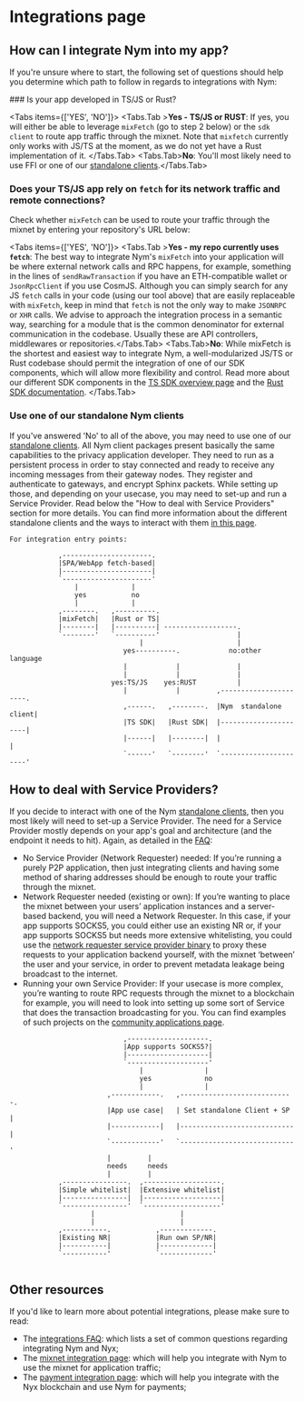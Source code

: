 
# Integrations page

## How can I integrate Nym into my app? 
If you're unsure where to start, the following set of questions should help you determine which path to follow in regards to integrations with Nym: 
 
<Steps>
### Is your app developed in TS/JS or Rust?

<Tabs items={['YES', 'NO']}>
  <Tabs.Tab >**Yes - TS/JS or RUST**: If yes, you will either be able to leverage `mixFetch` (go to step 2 below) or the `sdk client` to route app traffic through the mixnet. Note that `mixfetch` currently only works with JS/TS at the moment, as we do not yet have a Rust implementation of it. </Tabs.Tab>
  <Tabs.Tab>**No**: You'll most likely need to use FFI or one of our [standalone clients](https://nymtech.net/developers/integrations/mixnet-integration.html).</Tabs.Tab>
</Tabs>

 
 
### Does your TS/JS app rely on `fetch` for its network traffic and remote connections?
 Check whether `mixFetch` can be used to route your traffic through the mixnet by entering your repository's URL below:

<GitHubRepoSearch />

<Tabs items={['YES', 'NO']}>
  <Tabs.Tab >**Yes - my repo currently uses `fetch`**: The best way to integrate Nym's `mixFetch` into your application will be where external network calls and RPC happens, for example, something in the lines of `sendRawTransaction` if you have an ETH-compatible wallet or `JsonRpcClient` if you use CosmJS. Although you can simply search for any JS `fetch` calls in your code (using our tool above) that are easily replaceable with `mixFetch`, keep in mind that `fetch` is not the only way to make `JSONRPC` or `XHR` calls. We advise to approach the integration process in a semantic way, searching for a module that is the common denominator for external communication in the codebase. Usually these are API controllers, middlewares or repositories.</Tabs.Tab>
  <Tabs.Tab>**No**: While mixFetch is the shortest and easiest way to integrate Nym, a well-modularized JS/TS or Rust codebase should permit the integration of one of our SDK components, which will allow more flexibility and control. Read more about our different SDK components in the [TS SDK overview page](./overview) and the [Rust SDK documentation](https://nymtech.net/developers/tutorials/rust-sdk.html). </Tabs.Tab>
</Tabs>



 ### Use one of our standalone Nym clients
 If you've answered 'No' to all of the above, you may need to use one of our [standalone clients](https://nymtech.net/docs/clients/overview.html). All Nym client packages present basically the same capabilities to the privacy application developer. They need to run as a persistent process in order to stay connected and ready to receive any incoming messages from their gateway nodes. They register and authenticate to gateways, and encrypt Sphinx packets. While setting up those, and depending on your usecase, you may need to set-up and run a Service Provider. Read below the "How to deal with Service Providers" section for more details.
 You can find more information about the different standalone clients and the ways to interact with them [in this page](https://nymtech.net/developers/integrations/mixnet-integration.html). 



</Steps>



```
For integration entry points:

            ,----------------------.              
            |SPA/WebApp fetch-based|              
            |----------------------|              
            `----------------------'              
                |             |
                yes           no                  
                |             |                    
            ,--------.   ,----------.             
            |mixFetch|   |Rust or TS|             
            |--------|   |----------| ------------------.            
            `--------'   `----------'                   |
                                |                       |
                            yes----------.            no:other language
                            |            |              |
                            |            |              |
                         yes:TS/JS    yes:RUST          |
                            |            |         ,----------------------.
                            ,------.   ,--------.  |Nym  standalone client|
                            |TS SDK|   |Rust SDK|  |----------------------|
                            |------|   |--------|  |                      |
                            `------'   `--------'  `----------------------'

   ```

## How to deal with Service Providers? 
If you decide to interact with one of the Nym [standalone clients](https://nymtech.net/docs/clients/overview.html), then you most likely will need to set-up a Service Provider. The need for a Service Provider mostly depends on your app's goal and architecture (and the endpoint it needs to hit).
Again, as detailed in the [FAQ](../FAQ/general): 

- No Service Provider (Network Requester) needed: If you’re running a purely P2P application, then just integrating clients and having some method of sharing addresses should be enough to route your traffic through the mixnet.
- Network Requester needed (existing or own): If you’re wanting to place the mixnet between your users’ application instances and a server-based backend, you will need a Network Requester. In this case, if your app supports SOCKS5, you could either use an existing NR or, if your app supports SOCKS5 but needs more extensive whitelisting, you could  use the [network requester service provider binary](https://nymtech.net/operators/nodes/network-requester-setup.html) to proxy these requests to your application backend yourself, with the mixnet ‘between’ the user and your service, in order to prevent metadata leakage being broadcast to the internet.
- Running your own Service Provider: If your usecase is more complex, you’re wanting to route RPC requests through the mixnet to a blockchain for example, you will need to look into setting up some sort of Service that does the transaction broadcasting for you. You can find examples of such projects on the [community applications page](https://nymtech.net/developers/community-resources/community-applications-and-guides.html).

```
                            ,--------------------.         
                            |App supports SOCKS5?|         
                            |--------------------|         
                            `--------------------'         
                                |               |
                                yes             no
                                |               |                                                      
                        ,------------.   ,----------------------------.
                        |App use case|   | Set standalone Client + SP |
                        |------------|   |----------------------------|
                        `------------'   `----------------------------'                
                        |         |     
                        needs     needs
                        |         |                             
            ,----------------.  ,-------------------.        
            |Simple whitelist|  |Extensive whitelist|        
            |----------------|  |-------------------|        
            `----------------'  `-------------------'        
                    |                     |                 
                    |                     |             
            ,-----------.           ,-------------.              
            |Existing NR|           |Run own SP/NR|              
            |-----------|           |-------------|              
            `-----------'           `-------------'        
                                       
```

## Other resources
If you'd like to learn more about potential integrations, please make sure to read:
- The [integrations FAQ](https://nymtech.net/developers/faq/integrations-faq.html): which lists a set of common questions regarding integrating Nym and Nyx;
- The [mixnet integration page](https://nymtech.net/developers/integrations/mixnet-integration.html): which will help you integrate with Nym to use the mixnet for application traffic;
- The [payment integration page](https://nymtech.net/developers/integrations/payment-integration.html): which will help you integrate with the Nyx blockchain and use Nym for payments;
